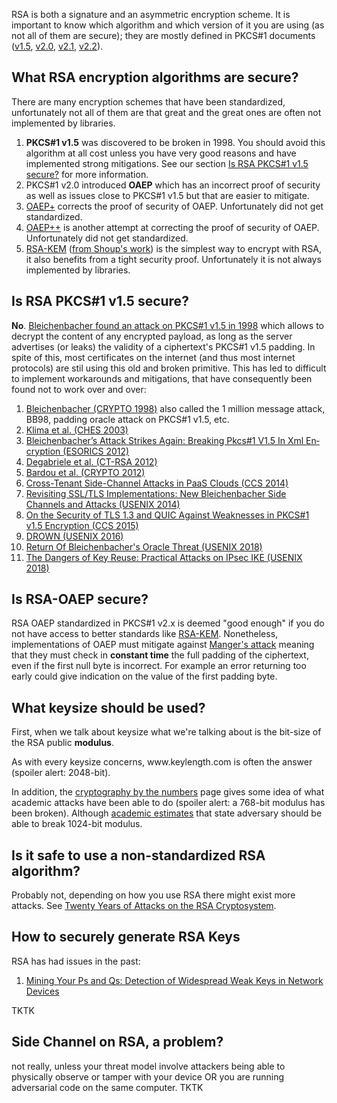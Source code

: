 RSA is both a signature and an asymmetric encryption scheme. It is important to know which algorithm and which version of it you are using (as not all of them are secure); they are mostly defined in PKCS#1 documents (<a href="https://tools.ietf.org/html/rfc2313">v1.5</a>, <a href="https://tools.ietf.org/html/rfc2437">v2.0</a>, <a href="https://tools.ietf.org/html/rfc3447">v2.1</a>, <a href="https://tools.ietf.org/html/rfc8017#section-7.2">v2.2</a>).

== What RSA encryption algorithms are secure? ==

There are many encryption schemes that have been standardized, unfortunately not all of them are that great and the great ones are often not implemented by libraries.

# '''PKCS#1 v1.5''' was discovered to be broken in 1998. You should avoid this algorithm at all cost unless you have very good reasons and have implemented strong mitigations. See our section <a href="#is-rsa-pkcs-1-v15-secure">Is RSA PKCS#1 v1.5 secure?</a> for more information.
# PKCS#1 v2.0 introduced '''OAEP''' which has an incorrect proof of security as well as issues close to PKCS#1 v1.5 but that are easier to mitigate.
# <a href="https://eprint.iacr.org/2000/060">OAEP+</a> corrects the proof of security of OAEP. Unfortunately did not get standardized.
# <a href="https://eprint.iacr.org/2002/034">OAEP++</a> is another attempt at correcting the proof of security of OAEP. Unfortunately did not get standardized.
# <a href="https://tools.ietf.org/html/rfc5990">RSA-KEM</a> (<a href="https://eprint.iacr.org/2001/112.pdf">from Shoup's work</a>) is the simplest way to encrypt with RSA, it also benefits from a tight security proof. Unfortunately it is not always implemented by libraries.

== Is RSA PKCS#1 v1.5 secure? ==

'''No'''. <a href="http://archiv.infsec.ethz.ch/education/fs08/secsem/bleichenbacher98.pdf">Bleichenbacher found an attack on PKCS#1 v1.5 in 1998</a> which allows to decrypt the content of any encrypted payload, as long as the server advertises (or leaks) the validity of a ciphertext's PKCS#1 v1.5 padding. In spite of this, most certificates on the internet (and thus most internet protocols) are stil using this old and broken primitive. This has led to difficult to implement workarounds and mitigations, that have consequently been found not to work over and over:

# <a href="http://archiv.infsec.ethz.ch/education/fs08/secsem/bleichenbacher98.pdf">Bleichenbacher (CRYPTO 1998)</a> also called the 1 million message attack, BB98, padding oracle attack on PKCS#1 v1.5, etc.
# <a href="https://eprint.iacr.org/2003/052">Klima et al. (CHES 2003)</a>
# <a href="https://www.nds.rub.de/media/nds/veroeffentlichungen/2012/12/19/XMLencBleichenbacher.pdf">Blei­chen­ba­cher’s At­tack Strikes Again: Brea­king Pkcs#1 V1.5 In Xml En­cryp­ti­on (ESORICS 2012)</a>
# <a href="https://eprint.iacr.org/2011/615.pdf">Degabriele et al. (CT-RSA 2012)</a>
# <a href="https://eprint.iacr.org/2012/417">Bardou et al. (CRYPTO 2012)</a> 
# <a href="https://www.cs.unc.edu/~reiter/papers/2014/CCS1.pdf">Cross-Tenant Side-Channel Attacks in PaaS Clouds (CCS 2014)</a>
# <a href="https://www.usenix.org/conference/usenixsecurity14/technical-sessions/presentation/meyer">Revisiting SSL/TLS Implementations: New Bleichenbacher Side Channels and Attacks (USENIX 2014)</a>
# <a href="https://www.nds.rub.de/media/nds/veroeffentlichungen/2015/08/21/Tls13QuicAttacks.pdf">On the Security of TLS 1.3 and QUIC Against Weaknesses in PKCS#1 v1.5 Encryption (CCS 2015)</a>
# <a href="https://drownattack.com/">DROWN (USENIX 2016)</a>
# <a href="https://robotattack.org/">Return Of Bleichenbacher's Oracle Threat (USENIX 2018)</a>
# <a href="https://www.usenix.org/system/files/conference/usenixsecurity18/sec18-felsch.pdf">The Dangers of Key Reuse: Practical Attacks on IPsec IKE (USENIX 2018)</a>

== Is RSA-OAEP secure? ==

RSA OAEP standardized in PKCS#1 v2.x is deemed "good enough" if you do not have access to better standards like <a href="https://tools.ietf.org/html/rfc5990">RSA-KEM</a>. Nonetheless, implementations of OAEP must mitigate against <a href="http://archiv.infsec.ethz.ch/education/fs08/secsem/Manger01.pdf">Manger's attack</a> meaning that they must check in '''constant time''' the full padding of the ciphertext, even if the first null byte is incorrect. For example an error returning too early could give indication on the value of the first padding byte.

== What keysize should be used? ==

First, when we talk about keysize what we're talking about is the bit-size of the RSA public '''modulus'''.

As with every keysize concerns, www.keylength.com is often the answer (spoiler alert: 2048-bit).

In addition, the <a href="https://wordpress.rose-hulman.edu/holden/the-mathematics-of-secrets/cryptography-by-the-numbers/">cryptography by the numbers</a> page gives some idea of what academic attacks have been able to do (spoiler alert: a 768-bit modulus has been broken). Although <a href="https://weakdh.org/">academic estimates</a> that state adversary should be able to break 1024-bit modulus.

== Is it safe to use a non-standardized RSA algorithm? ==

Probably not, depending on how you use RSA there might exist more attacks. See <a href="https://crypto.stanford.edu/~dabo/papers/RSA-survey.pdf">Twenty Years of Attacks on the RSA Cryptosystem</a>.

== How to securely generate RSA Keys ==

RSA has had issues in the past:

# <a href="https://factorable.net/">Mining Your Ps and Qs: Detection of Widespread Weak Keys in Network Devices</a>

TKTK

== Side Channel on RSA, a problem? ==

not really, unless your threat model involve attackers being able to physically observe or tamper with your device OR you are running adversarial code on the same computer. TKTK



